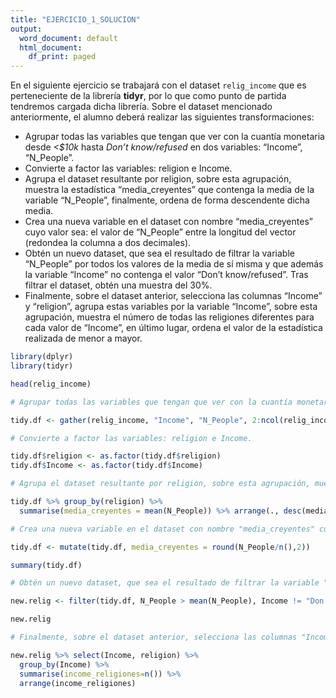 ```yaml
---
title: "EJERCICIO_1_SOLUCION"
output:
  word_document: default
  html_document:
    df_print: paged
---
```


En el siguiente ejercicio se trabajará con el dataset `relig_income` que es perteneciente de la librería **tidyr**, por lo que como punto de partida tendremos cargada dicha librería. Sobre el dataset mencionado anteriormente, el alumno deberá realizar las siguientes transformaciones:

* Agrupar todas las variables que tengan que ver con la cuantía monetaria desde *<$10k* hasta *Don't know/refused* en dos variables: "Income", "N_People".
* Convierte a factor las variables: religion e Income.
* Agrupa el dataset resultante por religion, sobre esta agrupación, muestra la estadística "media_creyentes" que contenga la media de la variable "N_People", finalmente, ordena de forma descendente dicha media.
* Crea una nueva variable en el dataset con nombre "media_creyentes" cuyo valor sea: el valor de "N_People" entre la longitud del vector (redondea la columna a dos decimales).
* Obtén un nuevo dataset, que sea el resultado de filtrar la variable "N_People" por todos los valores de la media de sí misma y que además la variable "Income" no contenga el valor "Don't know/refused". Tras filtrar el dataset, obtén una muestra del 30%.
* Finalmente, sobre el dataset anterior, selecciona las columnas "Income" y "religion", agrupa estas variables por la variable "Income", sobre esta agrupación, muestra el número de todas las religiones diferentes para cada valor de "Income", en último lugar, ordena el valor de la estadística realizada de menor a mayor.

```r
library(dplyr)
library(tidyr)
```

```r
head(relig_income)
```

```r
# Agrupar todas las variables que tengan que ver con la cuantía monetaria desde *<$10k* hasta* *Don't know/refused* en dos variables: "Income", "N_People".

tidy.df <- gather(relig_income, "Income", "N_People", 2:ncol(relig_income))
```

```r
# Convierte a factor las variables: religion e Income.

tidy.df$religion <- as.factor(tidy.df$religion)
tidy.df$Income <- as.factor(tidy.df$Income)
```

```r
# Agrupa el dataset resultante por religion, sobre esta agrupación, muestra la estadística "media_creyentes" que contenga la media de la variable "N_People", finalmente, ordena de forma descendente dicha media.

tidy.df %>% group_by(religion) %>%
  summarise(media_creyentes = mean(N_People)) %>% arrange(., desc(media_creyentes))
```

```r
# Crea una nueva variable en el dataset con nombre "media_creyentes" cuyo valor sea: el valor de "N_People" entre la longitud del vector (redondea la columna a dos decimales).

tidy.df <- mutate(tidy.df, media_creyentes = round(N_People/n(),2))
```
```r
summary(tidy.df)
```

```r
# Obtén un nuevo dataset, que sea el resultado de filtrar la variable "N_People" por todos los valores de la media de sí misma y que además la variable "Income" no contenga el valor "Don't know/refused". Tras filtrar el dataset, obtén una muestra del 30%.

new.relig <- filter(tidy.df, N_People > mean(N_People), Income != "Don't know/refused") %>% sample_frac(.,size = 0.3)
```
```r
new.relig
```

```r
# Finalmente, sobre el dataset anterior, selecciona las columnas "Income" y "religion", agrupa estas variables por la variable "Income", sobre esta agrupación, muestra el número de todas las religiones diferentes para cada valor de "Income", en último lugar, ordena el valor de la estadística realizada de menor a mayor.

new.relig %>% select(Income, religion) %>% 
  group_by(Income) %>% 
  summarise(income_religiones=n()) %>% 
  arrange(income_religiones)
```

